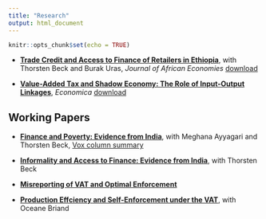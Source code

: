 ```yaml
---
title: "Research"
output: html_document
---
```


```r
knitr::opts_chunk$set(echo = TRUE)
```

- [__Trade Credit and Access to Finance of Retailers in Ethiopia__](https://academic.oup.com/jae/advance-article-abstract/doi/10.1093/jae/ejz018/5433371?redirectedFrom=fulltext), with Thorsten Beck and Burak Uras, _Journal of African Economies_  [download](https://www.dropbox.com/s/lvub486u1leu3u1/trade%20credit%20in%20Ethiopia.pdf?dl=0)

- [__Value-Added Tax and Shadow Economy: The Role of Input-Output Linkages__](https://onlinelibrary.wiley.com/doi/10.1111/ecca.12310), _Economica_ [download](https://www.dropbox.com/s/7d2ky4v1do9v2w6/VAT%20IO%20linkage%20and%20informality.pdf?dl=0) 

## Working Papers

- [__Finance and Poverty: Evidence from India__](http://papers.ssrn.com/sol3/papers.cfm?abstract_id=2275150), with Meghana Ayyagari and Thorsten Beck, [Vox column summary](http://www.voxeu.org/article/migrating-out-poverty-role-finance) 

- [__Informality and Access to Finance: Evidence from India__](http://papers.ssrn.com/sol3/papers.cfm?abstract_id=2491466), with Thorsten Beck 

- [__Misreporting of VAT and Optimal Enforcement__](http://papers.ssrn.com/sol3/papers.cfm?abstract_id=2505998) 


- [__Production Effciency and Self-Enforcement under the VAT__](https://www.dropbox.com/s/l9m7iq8ss27722j/PEVAT.pdf?dl=1), with Oceane Briand

